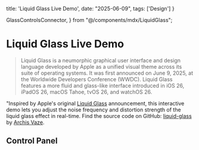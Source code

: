   title: 'Liquid Glass Live Demo',
  date: "2025-06-09",
  tags: ['Design']
}

  GlassControlsConnector,
} from "@/components/mdx/LiquidGlass";

# Liquid Glass Live Demo

> Liquid Glass is a neumorphic graphical user interface and design language developed by Apple as a unified visual theme across its suite of operating systems. It was first announced on June 9, 2025, at the Worldwide Developers Conference (WWDC). Liquid Glass features a more fluid and glass-like interface introduced in iOS 26, iPadOS 26, macOS Tahoe, tvOS 26, and watchOS 26.

"Inspired by Apple's original [Liquid Glass](https://www.apple.com/newsroom/2025/06/apple-introduces-liquid-glass-a-new-design-language-for-ios-26-ipados-26-macos-tahoe-tvos-26-and-watchos-26/) announcement, this interactive demo lets you adjust the noise frequency and distortion strength of the liquid glass effect in real-time. Find the source code on GitHub: [liquid-glass](https://github.com/archisvaze/liquid-glass) by [Archis Vaze](https://github.com/archisvaze).

<LiquidGlass />

## Control Panel

<GlassControlsConnector />
